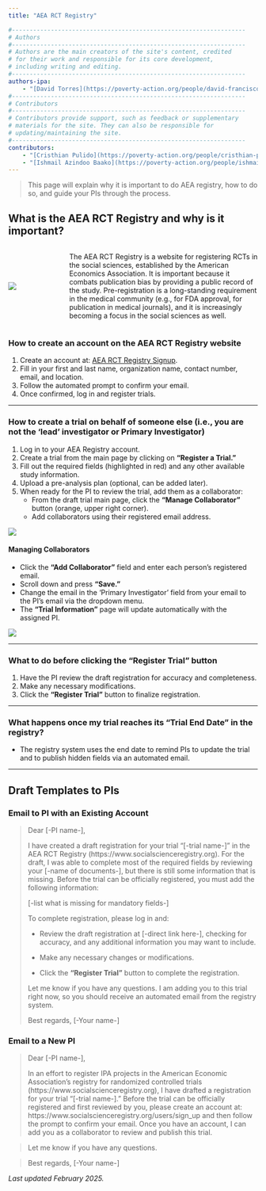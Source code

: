 ```yaml
---
title: "AEA RCT Registry"

#------------------------------------------------------------------
# Authors
#------------------------------------------------------------------
# Authors are the main creators of the site's content, credited
# for their work and responsible for its core development,
# including writing and editing.
#------------------------------------------------------------------
authors-ipa:
    - "[David Torres](https://poverty-action.org/people/david-francisco-torres-leon)"
#------------------------------------------------------------------
# Contributors
#------------------------------------------------------------------
# Contributors provide support, such as feedback or supplementary
# materials for the site. They can also be responsible for
# updating/maintaining the site.
#------------------------------------------------------------------
contributors:
    - "[Cristhian Pulido](https://poverty-action.org/people/cristhian-pulido)"
    - "[Ishmail Azindoo Baako](https://poverty-action.org/people/ishmail-azindoo-baako)"
---
```


> This page will explain why it is important to do AEA registry, how to do so, and guide your PIs through the process.

## What is the AEA RCT Registry and why is it important?

:::: {.columns style="display: flex; align-items: center; column-gap: 2em;"}
::: {.column width="20%"}
![](/assets/images/mmds_aea.png)
:::

::: {.column width="80%"}
The AEA RCT Registry is a website for registering RCTs in the social sciences, established by the American Economics Association. It is important because it combats publication bias by providing a public record of the study. Pre-registration is a long-standing requirement in the medical community (e.g., for FDA approval, for publication in medical journals), and it is increasingly becoming a focus in the social sciences as well.
:::
::::

### How to create an account on the AEA RCT Registry website

1. Create an account at: [AEA RCT Registry Signup](https://www.socialscienceregistry.org/trials/new).
2. Fill in your first and last name, organization name, contact number, email, and location.
3. Follow the automated prompt to confirm your email.
4. Once confirmed, log in and register trials.

---

### How to create a trial on behalf of someone else (i.e., you are not the ‘lead' investigator or Primary Investigator)

1. Log in to your AEA Registry account.
2. Create a trial from the main page by clicking on **“Register a Trial.”**
3. Fill out the required fields (highlighted in red) and any other available study information.
4. Upload a pre-analysis plan (optional, can be added later).
5. When ready for the PI to review the trial, add them as a collaborator:
   - From the draft trial main page, click the **“Manage Collaborator”** button (orange, upper right corner).
   - Add collaborators using their registered email address.

![](/assets/images/aea-registry-1.png)

#### Managing Collaborators

- Click the **“Add Collaborator”** field and enter each person's registered email.
- Scroll down and press **“Save.”**
- Change the email in the ‘Primary Investigator' field from your email to the PI's email via the dropdown menu.
- The **“Trial Information”** page will update automatically with the assigned PI.

![](/assets/images/aea-registry-2.png)

---

### What to do before clicking the **"Register Trial"** button

1. Have the PI review the draft registration for accuracy and completeness.
2. Make any necessary modifications.
3. Click the **“Register Trial”** button to finalize registration.

---

### What happens once my trial reaches its **“Trial End Date”** in the registry?
- The registry system uses the end date to remind PIs to update the trial and to publish hidden fields via an automated email.

---

## Draft Templates to PIs

### Email to PI with an Existing Account

> Dear [-PI name-],
>
> I have created a draft registration for your trial “[-trial name-]” in the AEA RCT Registry (https://www.socialscienceregistry.org).
> For the draft, I was able to complete most of the required fields by reviewing your [-name of documents-], but there is still some information that is missing. Before the trial can be officially registered, you must add the following information:
>
> [-list what is missing for mandatory fields-]
>
> To complete registration, please log in and:
>
> - Review the draft registration at [-direct link here-], checking for accuracy, and any additional information you may want to include.
>
> - Make any necessary changes or modifications.
>
> - Click the **“Register Trial”** button to complete the registration.
>
> Let me know if you have any questions. I am adding you to this trial right now, so you should receive an automated email from the registry system.
>
> Best regards,
> [-Your name-]

### Email to a New PI

> Dear [-PI name-],
>
> In an effort to register IPA projects in the American Economic Association's registry for randomized controlled trials
> (https://www.socialscienceregistry.org), I have drafted a registration for your trial "[-trial name-]."
> Before the trial can be officially registered and first reviewed by you, please create an account at:
> https://www.socialscienceregistry.org/users/sign_up and then follow the prompt to confirm your email.
> Once you have an account, I can add you as a collaborator to review and publish this trial.

> Let me know if you have any questions.

> Best regards,
> [-Your name-]

*Last updated February 2025.*
